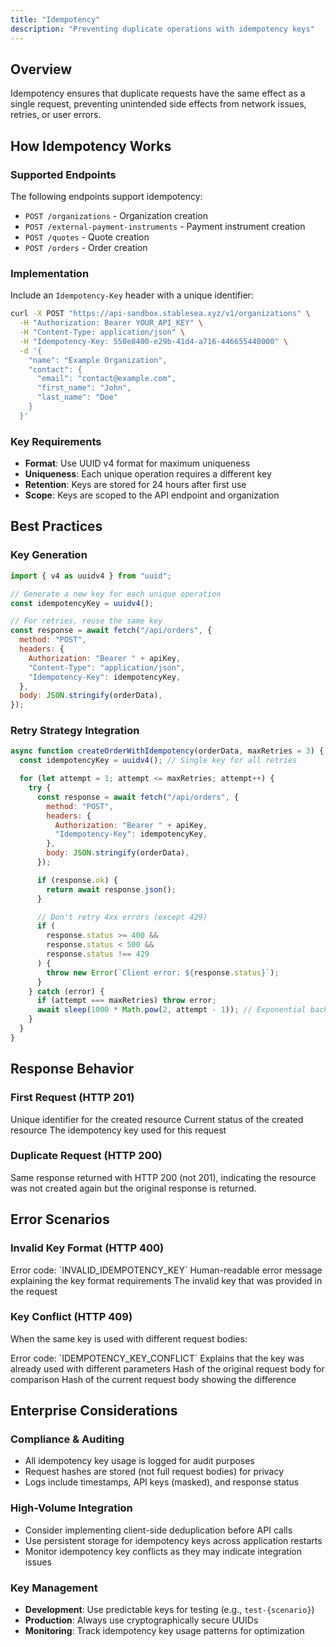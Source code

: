 ```yaml
---
title: "Idempotency"
description: "Preventing duplicate operations with idempotency keys"
---
```


## Overview

Idempotency ensures that duplicate requests have the same effect as a single request, preventing unintended side effects from network issues, retries, or user errors.

## How Idempotency Works

### Supported Endpoints

The following endpoints support idempotency:

- `POST /organizations` - Organization creation
- `POST /external-payment-instruments` - Payment instrument creation
- `POST /quotes` - Quote creation
- `POST /orders` - Order creation

### Implementation

Include an `Idempotency-Key` header with a unique identifier:

```bash
curl -X POST "https://api-sandbox.stablesea.xyz/v1/organizations" \
  -H "Authorization: Bearer YOUR_API_KEY" \
  -H "Content-Type: application/json" \
  -H "Idempotency-Key: 550e8400-e29b-41d4-a716-446655440000" \
  -d '{
    "name": "Example Organization",
    "contact": {
      "email": "contact@example.com",
      "first_name": "John",
      "last_name": "Doe"
    }
  }'
```

### Key Requirements

- **Format**: Use UUID v4 format for maximum uniqueness
- **Uniqueness**: Each unique operation requires a different key
- **Retention**: Keys are stored for 24 hours after first use
- **Scope**: Keys are scoped to the API endpoint and organization

## Best Practices

### Key Generation

```javascript
import { v4 as uuidv4 } from "uuid";

// Generate a new key for each unique operation
const idempotencyKey = uuidv4();

// For retries, reuse the same key
const response = await fetch("/api/orders", {
  method: "POST",
  headers: {
    Authorization: "Bearer " + apiKey,
    "Content-Type": "application/json",
    "Idempotency-Key": idempotencyKey,
  },
  body: JSON.stringify(orderData),
});
```

### Retry Strategy Integration

```javascript
async function createOrderWithIdempotency(orderData, maxRetries = 3) {
  const idempotencyKey = uuidv4(); // Single key for all retries

  for (let attempt = 1; attempt <= maxRetries; attempt++) {
    try {
      const response = await fetch("/api/orders", {
        method: "POST",
        headers: {
          Authorization: "Bearer " + apiKey,
          "Idempotency-Key": idempotencyKey,
        },
        body: JSON.stringify(orderData),
      });

      if (response.ok) {
        return await response.json();
      }

      // Don't retry 4xx errors (except 429)
      if (
        response.status >= 400 &&
        response.status < 500 &&
        response.status !== 429
      ) {
        throw new Error(`Client error: ${response.status}`);
      }
    } catch (error) {
      if (attempt === maxRetries) throw error;
      await sleep(1000 * Math.pow(2, attempt - 1)); // Exponential backoff
    }
  }
}
```

## Response Behavior

### First Request (HTTP 201)

<ResponseField name="id" type="string">
  Unique identifier for the created resource
</ResponseField>

<ResponseField name="status" type="string">
  Current status of the created resource
</ResponseField>

<ResponseField name="idempotency_key" type="string">
  The idempotency key used for this request
</ResponseField>

### Duplicate Request (HTTP 200)

<Note>
  Same response returned with HTTP 200 (not 201), indicating the resource was
  not created again but the original response is returned.
</Note>

## Error Scenarios

### Invalid Key Format (HTTP 400)

<ResponseField name="error.code" type="string">
  Error code: `INVALID_IDEMPOTENCY_KEY`
</ResponseField>

<ResponseField name="error.message" type="string">
  Human-readable error message explaining the key format requirements
</ResponseField>

<ResponseField name="error.details.provided_key" type="string">
  The invalid key that was provided in the request
</ResponseField>

### Key Conflict (HTTP 409)

When the same key is used with different request bodies:

<ResponseField name="error.code" type="string">
  Error code: `IDEMPOTENCY_KEY_CONFLICT`
</ResponseField>

<ResponseField name="error.message" type="string">
  Explains that the key was already used with different parameters
</ResponseField>

<ResponseField name="error.details.original_request_hash" type="string">
  Hash of the original request body for comparison
</ResponseField>

<ResponseField name="error.details.current_request_hash" type="string">
  Hash of the current request body showing the difference
</ResponseField>

## Enterprise Considerations

### Compliance & Auditing

- All idempotency key usage is logged for audit purposes
- Request hashes are stored (not full request bodies) for privacy
- Logs include timestamps, API keys (masked), and response status

### High-Volume Integration

- Consider implementing client-side deduplication before API calls
- Use persistent storage for idempotency keys across application restarts
- Monitor idempotency key conflicts as they may indicate integration issues

### Key Management

- **Development**: Use predictable keys for testing (e.g., `test-{scenario}`)
- **Production**: Always use cryptographically secure UUIDs
- **Monitoring**: Track idempotency key usage patterns for optimization
